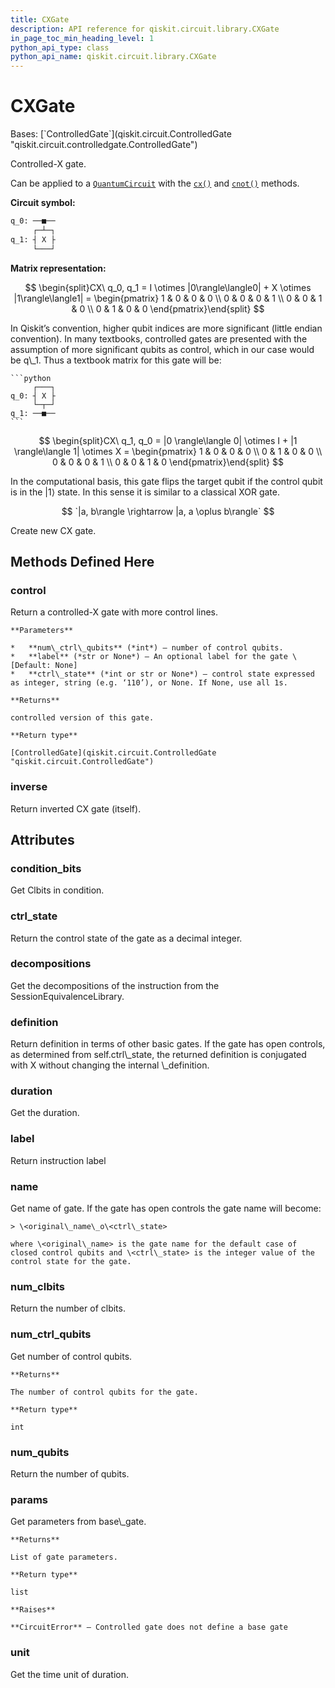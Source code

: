 ```yaml
---
title: CXGate
description: API reference for qiskit.circuit.library.CXGate
in_page_toc_min_heading_level: 1
python_api_type: class
python_api_name: qiskit.circuit.library.CXGate
---
```


# CXGate

<Class id="qiskit.circuit.library.CXGate" isDedicatedPage={true} github="https://github.com/qiskit/qiskit/tree/stable/0.24/qiskit/circuit/library/standard_gates/x.py" signature="CXGate(label=None, ctrl_state=None)">
  Bases: [`ControlledGate`](qiskit.circuit.ControlledGate "qiskit.circuit.controlledgate.ControlledGate")

  Controlled-X gate.

  Can be applied to a [`QuantumCircuit`](qiskit.circuit.QuantumCircuit "qiskit.circuit.QuantumCircuit") with the [`cx()`](qiskit.circuit.QuantumCircuit#cx "qiskit.circuit.QuantumCircuit.cx") and [`cnot()`](qiskit.circuit.QuantumCircuit#cnot "qiskit.circuit.QuantumCircuit.cnot") methods.

  **Circuit symbol:**

  ```python
  q_0: ──■──
       ┌─┴─┐
  q_1: ┤ X ├
       └───┘
  ```

  **Matrix representation:**

$$
\begin{split}CX\ q_0, q_1 =
I \otimes |0\rangle\langle0| + X \otimes |1\rangle\langle1| =
\begin{pmatrix}
1 & 0 & 0 & 0 \\
0 & 0 & 0 & 1 \\
0 & 0 & 1 & 0 \\
0 & 1 & 0 & 0
\end{pmatrix}\end{split}
$$

  <Admonition title="Note" type="note">
    In Qiskit’s convention, higher qubit indices are more significant (little endian convention). In many textbooks, controlled gates are presented with the assumption of more significant qubits as control, which in our case would be q\_1. Thus a textbook matrix for this gate will be:

    ```python
         ┌───┐
    q_0: ┤ X ├
         └─┬─┘
    q_1: ──■──
    ```

$$
\begin{split}CX\ q_1, q_0 =
|0 \rangle\langle 0| \otimes I + |1 \rangle\langle 1| \otimes X =
\begin{pmatrix}
1 & 0 & 0 & 0 \\
0 & 1 & 0 & 0 \\
0 & 0 & 0 & 1 \\
0 & 0 & 1 & 0
\end{pmatrix}\end{split}
$$
  </Admonition>

  In the computational basis, this gate flips the target qubit if the control qubit is in the $|1\rangle$ state. In this sense it is similar to a classical XOR gate.

$$
`|a, b\rangle \rightarrow |a, a \oplus b\rangle`
$$

  Create new CX gate.

  ## Methods Defined Here

  <span id="qiskit-circuit-library-cxgate-control" />

  ### control

  <Function id="qiskit.circuit.library.CXGate.control" signature="CXGate.control(num_ctrl_qubits=1, label=None, ctrl_state=None)">
    Return a controlled-X gate with more control lines.

    **Parameters**

    *   **num\_ctrl\_qubits** (*int*) – number of control qubits.
    *   **label** (*str or None*) – An optional label for the gate \[Default: None]
    *   **ctrl\_state** (*int or str or None*) – control state expressed as integer, string (e.g. ‘110’), or None. If None, use all 1s.

    **Returns**

    controlled version of this gate.

    **Return type**

    [ControlledGate](qiskit.circuit.ControlledGate "qiskit.circuit.ControlledGate")
  </Function>

  <span id="qiskit-circuit-library-cxgate-inverse" />

  ### inverse

  <Function id="qiskit.circuit.library.CXGate.inverse" signature="CXGate.inverse()">
    Return inverted CX gate (itself).
  </Function>

  ## Attributes

  ### condition\_bits

  <Attribute id="qiskit.circuit.library.CXGate.condition_bits">
    Get Clbits in condition.
  </Attribute>

  ### ctrl\_state

  <Attribute id="qiskit.circuit.library.CXGate.ctrl_state">
    Return the control state of the gate as a decimal integer.
  </Attribute>

  ### decompositions

  <Attribute id="qiskit.circuit.library.CXGate.decompositions">
    Get the decompositions of the instruction from the SessionEquivalenceLibrary.
  </Attribute>

  ### definition

  <Attribute id="qiskit.circuit.library.CXGate.definition">
    Return definition in terms of other basic gates. If the gate has open controls, as determined from self.ctrl\_state, the returned definition is conjugated with X without changing the internal \_definition.
  </Attribute>

  ### duration

  <Attribute id="qiskit.circuit.library.CXGate.duration">
    Get the duration.
  </Attribute>

  ### label

  <Attribute id="qiskit.circuit.library.CXGate.label">
    Return instruction label
  </Attribute>

  ### name

  <Attribute id="qiskit.circuit.library.CXGate.name">
    Get name of gate. If the gate has open controls the gate name will become:

    > \<original\_name\_o\<ctrl\_state>

    where \<original\_name> is the gate name for the default case of closed control qubits and \<ctrl\_state> is the integer value of the control state for the gate.
  </Attribute>

  ### num\_clbits

  <Attribute id="qiskit.circuit.library.CXGate.num_clbits">
    Return the number of clbits.
  </Attribute>

  ### num\_ctrl\_qubits

  <Attribute id="qiskit.circuit.library.CXGate.num_ctrl_qubits">
    Get number of control qubits.

    **Returns**

    The number of control qubits for the gate.

    **Return type**

    int
  </Attribute>

  ### num\_qubits

  <Attribute id="qiskit.circuit.library.CXGate.num_qubits">
    Return the number of qubits.
  </Attribute>

  ### params

  <Attribute id="qiskit.circuit.library.CXGate.params">
    Get parameters from base\_gate.

    **Returns**

    List of gate parameters.

    **Return type**

    list

    **Raises**

    **CircuitError** – Controlled gate does not define a base gate
  </Attribute>

  ### unit

  <Attribute id="qiskit.circuit.library.CXGate.unit">
    Get the time unit of duration.
  </Attribute>
</Class>

